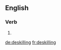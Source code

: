 
==English==

===Verb===
{{head|en|present participle}}

# {{present participle of|deskill|lang=en}}

[[de:deskilling]]
[[fr:deskilling]]